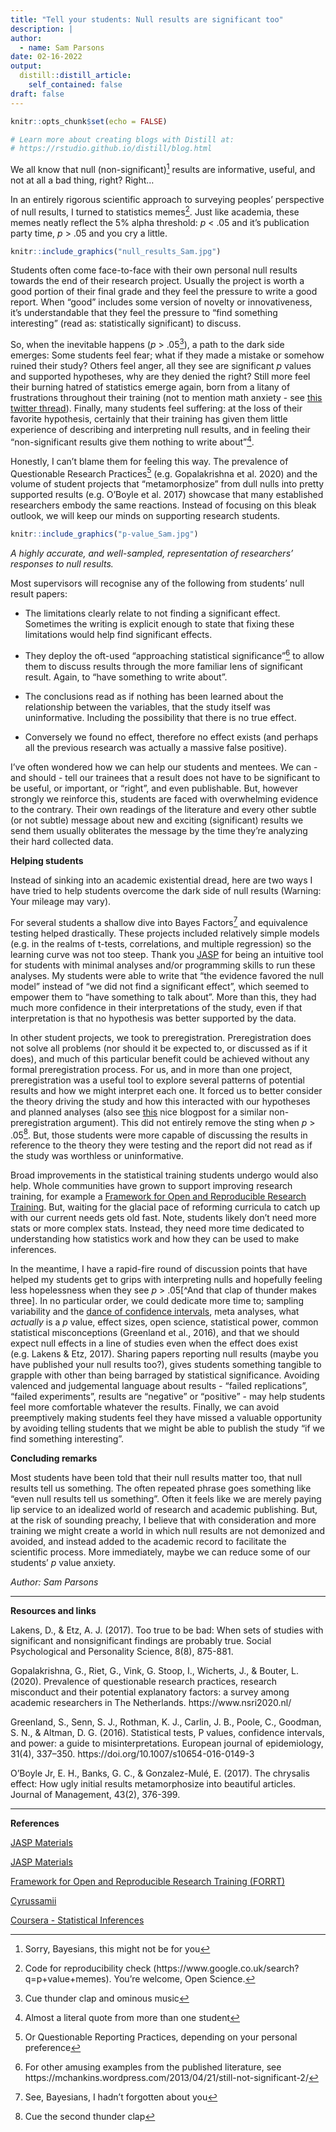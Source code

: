 ```yaml
---
title: "Tell your students: Null results are significant too"
description: |
author:
  - name: Sam Parsons
date: 02-16-2022
output:
  distill::distill_article:
    self_contained: false
draft: false
---
```


```r
knitr::opts_chunk$set(echo = FALSE)

# Learn more about creating blogs with Distill at:
# https://rstudio.github.io/distill/blog.html

```


We all know that null (non-significant)^[Sorry, Bayesians, this might not be for you] results are informative, useful, and not at all a bad thing, right? Right…


In an entirely rigorous scientific approach to surveying peoples’ perspective of null results, I turned to statistics memes^[Code for reproducibility check (https://www.google.co.uk/search?q=p+value+memes). You're welcome, Open Science.]. Just like academia, these memes neatly reflect the 5% alpha threshold: *p* < .05 and it’s publication party time, *p* > .05 and you cry a little. 


```r

knitr::include_graphics("null_results_Sam.jpg")

```

Students often come face-to-face with their own personal null results towards the end of their research project. Usually the project is worth a good portion of their final grade and they feel the pressure to write a good report. When "good" includes some version of novelty or innovativeness, it’s understandable that they feel the pressure to "find something interesting" (read as: statistically significant) to discuss.


So, when the inevitable happens (*p* > .05^[Cue thunder clap and ominous music]), a path to the dark side emerges: Some students feel fear; what if they made a mistake or somehow ruined their study? Others feel anger, all they see are significant *p* values and supported hypotheses, why are they denied the right? Still more feel their burning hatred of statistics emerge again, born from a litany of frustrations throughout their training (not to mention math anxiety - see [this twitter thread](https://twitter.com/Suibeom/status/1488961211827843072)). Finally, many students feel suffering: at the loss of their favorite hypothesis, certainly that their training has given them little experience of describing and interpreting null results, and in feeling their "non-significant results give them nothing to write about"^[Almost a literal quote from more than one student].


Honestly, I can't blame them for feeling this way. The prevalence of Questionable Research Practices^[Or Questionable Reporting Practices, depending on your personal preference] (e.g. Gopalakrishna et al. 2020) and the volume of student projects that "metamorphosize" from dull nulls into pretty supported results (e.g. O’Boyle et al. 2017) showcase that many established researchers embody the same reactions. Instead of focusing on this bleak outlook, we will keep our minds on supporting research students. 

```r

knitr::include_graphics("p-value_Sam.jpg")

```

*A highly accurate, and well-sampled, representation of researchers’ responses to null results.*


Most supervisors will recognise any of the following from students' null result papers:

* The limitations clearly relate to not finding a significant effect. Sometimes the writing is explicit enough to state that fixing these limitations would help find significant effects.

* They deploy the oft-used "approaching statistical significance"^[For other amusing examples from the published literature, see https://mchankins.wordpress.com/2013/04/21/still-not-significant-2/] to allow them to discuss results through the more familiar lens of significant result. Again, to "have something to write about".

* The conclusions read as if nothing has been learned about the relationship between the variables, that the study itself was uninformative. Including the possibility that there is no true effect.

* Conversely we found no effect, therefore no effect exists (and perhaps all the previous research was actually a massive false positive).


I’ve often wondered how we can help our students and mentees. We can - and should - tell our trainees that a result does not have to be significant to be useful, or important, or "right", and even publishable. But, however strongly we reinforce this, students are faced with overwhelming evidence to the contrary. Their own readings of the literature and every other subtle (or not subtle) message about new and exciting (significant) results we send them usually obliterates the message by the time they’re analyzing their hard collected data. 


**Helping students**


Instead of sinking into an academic existential dread, here are two ways I have tried to help students overcome the dark side of null results (Warning: Your mileage may vary).


For several students a shallow dive into Bayes Factors^[See, Bayesians, I hadn't forgotten about you] and equivalence testing helped drastically. These projects included relatively simple models (e.g. in the realms of t-tests, correlations, and multiple regression) so the learning curve was not too steep. Thank you [JASP](https://jasp-stats.org/) for being an intuitive tool for students with minimal analyses and/or programming skills to run these analyses. My students were able to write that "the evidence favored the null model" instead of "we did not find a significant effect", which seemed to empower them to "have something to talk about". More than this, they had much more confidence in their interpretations of the study, even if that interpretation is that no hypothesis was better supported by the data.


In other student projects, we took to preregistration. Preregistration does not solve all problems (nor should it be expected to, or discussed as if it does), and much of this particular benefit could be achieved without any formal preregistration process. For us, and in more than one project, preregistration was a useful tool to explore several patterns of potential results and how we might interpret each one. It forced us to better consider the theory driving the study and how this interacted with our hypotheses and planned analyses (also see [this](https://cyrussamii.com/?p=2522) nice blogpost for a similar non-preregistration argument). This did not entirely remove the sting when *p* > .05^[Cue the second thunder clap]. But, those students were more capable of discussing the results in reference to the theory they were testing and the report did not read as if the study was worthless or uninformative. 


Broad improvements in the statistical training students undergo would also help. Whole communities have grown to support improving research training, for example a [Framework for Open and Reproducible Research Training](https://forrt.org/). But, waiting for the glacial pace of reforming curricula to catch up with our current needs gets old fast. Note, students likely don't need more stats or more complex stats. Instead, they need more time dedicated to understanding how statistics work and how they can be used to make inferences. 


In the meantime, I have a rapid-fire round of discussion points that have helped my students get to grips with interpreting nulls and hopefully feeling less hopelessness when they see *p* > .05[^And that clap of thunder makes three]. In no particular order, we could dedicate more time to; sampling variability and the [dance of confidence intervals](https://logarithmic.net/2017/dance/), meta analyses, what *actually* is a *p* value, effect sizes, open science, statistical power, common statistical misconceptions (Greenland et al., 2016), and that we should expect null effects in a line of studies even when the effect does exist (e.g. Lakens & Etz, 2017). Sharing papers reporting null results (maybe you have published your null results too?), gives students something tangible to grapple with other than being barraged by statistical significance. Avoiding valenced and judgemental language about results - "failed replications", "failed experiments", results are "negative" or "positive" - may help students feel more comfortable whatever the results. Finally, we can avoid preemptively making students feel they have missed a valuable opportunity by avoiding telling students that we might be able to publish the study "if we find something interesting".


**Concluding remarks**


Most students have been told that their null results matter too, that null results tell us something. The often repeated phrase goes something like "even null results tell us something". Often it feels like we are merely paying lip service to an idealized world of research and academic publishing. But, at the risk of sounding preachy, I believe that with consideration and more training we might create a world in which null results are not demonized and avoided, and instead added to the academic record to facilitate the scientific process. More immediately, maybe we can reduce some of our students’ *p* value anxiety. 

*Author: Sam Parsons*



-----------------------------------------------------------------------------------------------------------

**Resources and links**

Lakens, D., & Etz, A. J. (2017). Too true to be bad: When sets of studies with significant and nonsignificant findings are probably true. Social Psychological and Personality Science, 8(8), 875-881.

Gopalakrishna, G., Riet, G., Vink, G. Stoop, I., Wicherts, J., & Bouter, L. (2020). Prevalence of questionable research practices, research misconduct and their potential explanatory factors: a survey among academic researchers in The Netherlands. https://www.nsri2020.nl/ 

Greenland, S., Senn, S. J., Rothman, K. J., Carlin, J. B., Poole, C., Goodman, S. N., & Altman, D. G. (2016). Statistical tests, P values, confidence intervals, and power: a guide to misinterpretations. European journal of epidemiology, 31(4), 337–350. https://doi.org/10.1007/s10654-016-0149-3

O’Boyle Jr, E. H., Banks, G. C., & Gonzalez-Mulé, E. (2017). The chrysalis effect: How ugly initial results metamorphosize into beautiful articles. Journal of Management, 43(2), 376-399.

-----------------------------------------------------------------------------------------------------------

**References**

[JASP Materials](https://jasp-stats.org/)

[JASP Materials](https://jasp-stats.org/jasp-materials/#manuals)

[Framework for Open and Reproducible Research Training (FORRT)](https://forrt.org/)

[Cyrussamii](https://cyrussamii.com/?p=2522)

[Coursera - Statistical Inferences](https://www.coursera.org/learn/statistical-inferences)